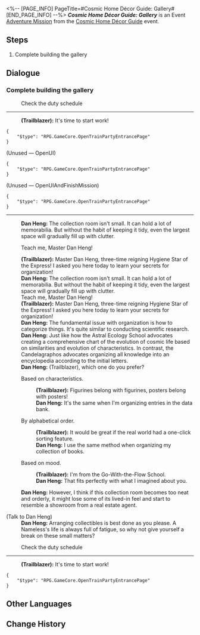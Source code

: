 <%-- [PAGE_INFO]
PageTitle=#Cosmic Home Décor Guide: Gallery#
[END_PAGE_INFO] --%>
{{Stub|Dialogue.}}
{{Mission Infobox
|id            = 8027117
|title         = 
|image         = <!--Mission Cosmic Home Décor Guide Gallery.png-->
|type          = Adventure
|event_name    = Cosmic Home Décor Guide
|chapter       = Cosmic Home Décor Guide
|requirements  = [[Adventure Mission]] ''[[Cosmic Home Décor Guide: Bedroom]]'' completed
|summary       = <!--official mission summary from Fate's Atlas-->
|characters    = Dan Heng; Trailblazer
|startLocation = [[Astral Express]] - [[Party Car]]
|world         = Astral Express
|area          = Party Car
|prev          = Cosmic Home Décor Guide: Bedroom
|next          = 
|rewards       = 
}}
'''''Cosmic Home Décor Guide: Gallery''''' is an Event [[Adventure Mission]] from the [[Cosmic Home Décor Guide]] event.

==Steps==
# Complete building the gallery

<!--
==Gameplay Notes==

--><!--
==Trial Character==

-->
==Dialogue==
{{Stub Dialogue}}
===Complete building the gallery{{subst:void|<!--802711702-->}}===
{{Mission Description|type=adventure|location=Party Car|Displayed here will be the mementos of your journey thus far &mdash; Each one a testament to your courage and wisdom.}}
{{Dialogue Start}}

:{{DIcon|Travel Log}} Check the duty schedule
----
:'''(Trailblazer):''' It's time to start work!
<pre>{
	"$type": "RPG.GameCore.OpenTrainPartyEntrancePage"
}</pre>

;(Unused &mdash; OpenUI)
<pre>{
	"$type": "RPG.GameCore.OpenTrainPartyEntrancePage"
}</pre>

;(Unused &mdash; OpenUIAndFinishMission)
<pre>{
	"$type": "RPG.GameCore.OpenTrainPartyEntrancePage"
}</pre>
----
:{{tx}}
:'''Dan Heng:''' The collection room isn't small. It can hold a lot of memorabilia. But without the habit of keeping it tidy, even the largest space will gradually fill up with clutter.
:{{DIcon|Arrow}} Teach me, Master Dan Heng!
:'''(Trailblazer):''' Master Dan Heng, three-time reigning Hygiene Star of the Express! I asked you here today to learn your secrets for organization!
:{{tx}}
:'''Dan Heng:''' The collection room isn't small. It can hold a lot of memorabilia. But without the habit of keeping it tidy, even the largest space will gradually fill up with clutter.
:Teach me, Master Dan Heng!
:'''(Trailblazer):''' Master Dan Heng, three-time reigning Hygiene Star of the Express! I asked you here today to learn your secrets for organization!
:'''Dan Heng:''' The fundamental issue with organization is how to categorize things. It's quite similar to conducting scientific research.
:'''Dan Heng:''' Just like how the Astral Ecology School advocates creating a comprehensive chart of the evolution of cosmic life based on similarities and evolution of characteristics. In contrast, the Candelagraphos advocates organizing all knowledge into an encyclopedia according to the initial letters.
:'''Dan Heng:''' (Trailblazer), which one do you prefer?
:{{DIcon|Arrow}} Based on characteristics.
::'''(Trailblazer):''' Figurines belong with figurines, posters belong with posters!
::'''Dan Heng:''' It's the same when I'm organizing entries in the data bank.
:{{DIcon|Arrow}} By alphabetical order.
::'''(Trailblazer):''' It would be great if the real world had a one-click sorting feature.
::'''Dan Heng:''' I use the same method when organizing my collection of books.
:{{DIcon|Arrow}} Based on mood.
::'''(Trailblazer):''' I'm from the Go-With-the-Flow School.
::'''Dan Heng:''' That fits perfectly with what I imagined about you.
:'''Dan Heng:''' However, I think if this collection room becomes too neat and orderly, it might lose some of its lived-in feel and start to resemble a showroom from a real estate agent.
:{{tx}}

;(Talk to Dan Heng)
:'''Dan Heng:''' Arranging collectibles is best done as you please. A Nameless's life is always full of fatigue, so why not give yourself a break on these small matters?

:{{DIcon|Travel Log}} Check the duty schedule
----
:'''(Trailblazer):''' It's time to start work!
<pre>{
	"$type": "RPG.GameCore.OpenTrainPartyEntrancePage"
}</pre>
{{Dialogue End}}

==Other Languages==
{{Other Languages
|en   = Cosmic Home Décor Guide: Gallery
|zhs  = 宇宙家装指南：陈列室篇
|zht  = 宇宙家裝指南：陳列室篇
|ja   = コズミック・ハウジングガイド：ディスプレイエリア
|ko   = 우주 인테리어 가이드: 전시실편
|es   = Guía de decoración galáctica: sala de exhibición
|fr   = Guide de décoration cosmique&nbsp;: Galerie
|ru   = Идеи декора для космического дома: Галерея
|th   = คู่มือแต่งบ้านแห่งจักรวาล: ห้องของสะสม
|vi   = Hướng Dẫn Trang Trí Nhà Vũ Trụ: Phòng Trưng Bày
|de   = Leitfaden für galaktisches Heimdekor: Ausstellungsraum
|id   = Panduan Dekorasi Rumah Alam Semesta: Galeri
|pt   = Guia de Decoração Cósmica: Galeria
}}

==Change History==
{{Change History|2.7}}
